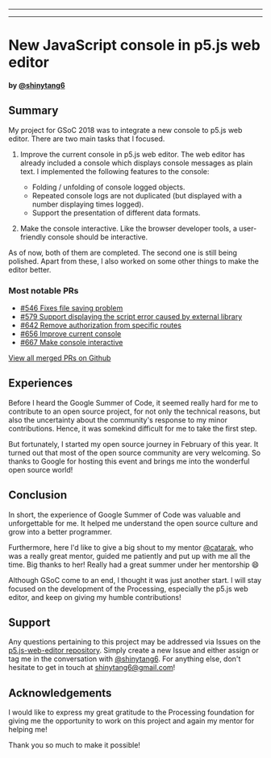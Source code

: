 
---

---
# New JavaScript console in p5.js web editor

#### by [@shinytang6](https://github.com/shinytang6)

## Summary

My project for GSoC 2018 was to integrate a new console to p5.js web editor. There are two main tasks that l focused.

1. Improve the current console in p5.js web editor. The  web editor has already included a console which displays console messages as plain text. l implemented the following features to the console:

	* Folding / unfolding of console logged objects.
	* Repeated console logs are not duplicated (but displayed with a number displaying times logged).
	* Support the presentation of different data formats.
	
2. Make the console interactive. Like the browser developer tools, a user-friendly console should be interactive.

As of now, both of them are completed. The second one is still being polished. Apart from these, l also worked on 
some other things to make the editor better.

### Most notable PRs

* [#546 Fixes file saving problem ](https://github.com/processing/p5.js-web-editor/pull/546)
* [#579 Support displaying the script error caused by external library](https://github.com/processing/p5.js-web-editor/pull/579)
* [#642 Remove authorization from specific routes](https://github.com/processing/p5.js-web-editor/pull/642)
* [#656 Improve current console](https://github.com/processing/p5.js-web-editor/pull/656)
* [#667 Make console interactive](https://github.com/processing/p5.js-web-editor/pull/667)

[View all merged PRs on Github](https://github.com/processing/p5.js-web-editor/pulls?utf8=%E2%9C%93&q=is%3Apr+author%3Ashinytang6)

## Experiences

Before l heard the Google Summer of Code, it seemed really hard for me to contribute to an open source project, for not only the technical reasons, but also the uncertainty about the community's response to my minor contributions. Hence, it was somekind difficult for me to take the first step.

But fortunately, I started my open source journey in February of this year. It turned out that most of the open source community are very welcoming. So thanks to Google for hosting this event and brings me into the wonderful open source world!

## Conclusion

In short, the experience of Google Summer of Code was valuable and unforgettable for me. It helped me understand the open source culture and grow into a better programmer.

Furthermore, here l'd like to give a big shout to my mentor [@catarak](https://github.com/catarak), who was a really great mentor, guided me patiently and put up with me all the time. Big thanks to her! Really had a great summer under her mentorship :smile:

Although GSoC come to an end, l thought it was just another start. l will stay focused on the development of the Processing, especially the p5.js web editor, and keep on giving my humble contributions!

## Support

Any questions pertaining to this project may be addressed via Issues on the [p5.js-web-editor repository](https://github.com/processing/p5.js-web-editor). Simply create a new Issue and either assign or tag me in the conversation with [@shinytang6](https://github.com/shinytang6). For anything else, don't hesitate to get in touch at [shinytang6@gmail.com](mailto:shinytang6@gmail.com)!

## Acknowledgements

l would like to express my great gratitude to the Processing foundation for giving me the opportunity to work on this project and again my mentor for helping me!

Thank you so much to make it possible!

